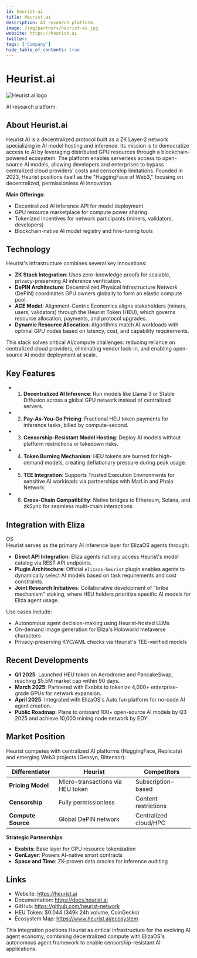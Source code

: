 ```yaml
---
id: heurist-ai
title: Heurist.ai
description: AI research platform.
image: /img/partners/heurist-ai.jpg
website: https://heurist.ai
twitter:
tags: ['Company']
hide_table_of_contents: true
---
```


# Heurist.ai

<div className="partner-logo">
  <img src="/img/partners/heurist-ai.jpg" alt="Heurist.ai logo" />
</div>

AI research platform.

## About Heurist.ai

Heurist AI is a decentralized protocol built as a ZK Layer-2 network specializing in AI model hosting and inference. Its mission is to democratize access to AI by leveraging distributed GPU resources through a blockchain-powered ecosystem. The platform enables serverless access to open-source AI models, allowing developers and enterprises to bypass centralized cloud providers' costs and censorship limitations. Founded in 2023, Heurist positions itself as the "HuggingFace of Web3," focusing on decentralized, permissionless AI innovation.

**Main Offerings**:

- Decentralized AI inference API for model deployment
- GPU resource marketplace for compute power sharing
- Tokenized incentives for network participants (miners, validators, developers)
- Blockchain-native AI model registry and fine-tuning tools

## Technology

Heurist's infrastructure combines several key innovations:

- **ZK Stack Integration**: Uses zero-knowledge proofs for scalable, privacy-preserving AI inference verification.
- **DePIN Architecture**: Decentralized Physical Infrastructure Network (DePIN) coordinates GPU owners globally to form an elastic compute pool.
- **ACE Model**: Alignment-Centric Economics aligns stakeholders (miners, users, validators) through the Heurist Token (HEU), which governs resource allocation, payments, and protocol upgrades.
- **Dynamic Resource Allocation**: Algorithms match AI workloads with optimal GPU nodes based on latency, cost, and capability requirements.

This stack solves critical AI/compute challenges: reducing reliance on centralized cloud providers, eliminating vendor lock-in, and enabling open-source AI model deployment at scale.

## Key Features

- 1. **Decentralized AI Inference**: Run models like Llama 3 or Stable Diffusion across a global GPU network instead of centralized servers.
- 2. **Pay-As-You-Go Pricing**: Fractional HEU token payments for inference tasks, billed by compute-second.
- 3. **Censorship-Resistant Model Hosting**: Deploy AI models without platform restrictions or takedown risks.
- 4. **Token Burning Mechanism**: HEU tokens are burned for high-demand models, creating deflationary pressure during peak usage.
- 5. **TEE Integration**: Supports Trusted Execution Environments for sensitive AI workloads via partnerships with Marl.in and Phala Network.
- 6. **Cross-Chain Compatibility**: Native bridges to Ethereum, Solana, and zkSync for seamless multi-chain interactions.

## Integration with Eliza

OS  
Heurist serves as the primary AI inference layer for ElizaOS agents through:

- **Direct API Integration**: Eliza agents natively access Heurist's model catalog via REST API endpoints.
- **Plugin Architecture**: Official `elizaos-heurist` plugin enables agents to dynamically select AI models based on task requirements and cost constraints.
- **Joint Research Initiatives**: Collaborative development of "bribe mechanism" staking, where HEU holders prioritize specific AI models for Eliza agent usage.

Use cases include:

- Autonomous agent decision-making using Heurist-hosted LLMs
- On-demand image generation for Eliza's Holoworld metaverse characters
- Privacy-preserving KYC/AML checks via Heurist's TEE-verified models

## Recent Developments

- **Q1 2025**: Launched HEU token on Aerodrome and PancakeSwap, reaching $5.5M market cap within 90 days.
- **March 2025**: Partnered with Exabits to tokenize 4,000+ enterprise-grade GPUs for network expansion.
- **April 2025**: Integrated with ElizaOS's Auto.fun platform for no-code AI agent creation.
- **Public Roadmap**: Plans to onboard 100+ open-source AI models by Q3 2025 and achieve 10,000 mining node network by EOY.

## Market Position

Heurist competes with centralized AI platforms (HuggingFace, Replicate) and emerging Web3 projects (Gensyn, Bittensor):

| **Differentiator** | Heurist                          | Competitors           |
| ------------------ | -------------------------------- | --------------------- |
| **Pricing Model**  | Micro-transactions via HEU token | Subscription-based    |
| **Censorship**     | Fully permissionless             | Content restrictions  |
| **Compute Source** | Global DePIN network             | Centralized cloud/HPC |

**Strategic Partnerships**:

- **Exabits**: Base layer for GPU resource tokenization
- **GenLayer**: Powers AI-native smart contracts
- **Space and Time**: ZK-proven data oracles for inference auditing

## Links

- Website: https://heurist.ai
- Documentation: https://docs.heurist.ai
- GitHub: https://github.com/heurist-network
- HEU Token: $0.044 (349k 24h volume, CoinGecko)
- Ecosystem Map: https://www.heurist.ai/ecosystem

This integration positions Heurist as critical infrastructure for the evolving AI agent economy, combining decentralized compute with ElizaOS's autonomous agent framework to enable censorship-resistant AI applications.

